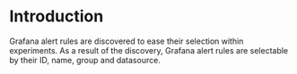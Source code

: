 # Introduction

Grafana alert rules are discovered to ease their selection within experiments. As a result of the discovery, Grafana alert rules are selectable by their ID, name, group and datasource.
